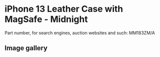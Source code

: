 
# iPhone 13 Leather Case with MagSafe - Midnight

Part number, for search engines, auction websites and such: MM183ZM/A

## Image gallery

<div style={{ width: "768px" }}>
  <GalleryComponent
    images={[
      {
        original: "/everysource/MM183.webp",
        thumbnail: "/everypreview/MM183.webp",
      },
      {
        original: "/everysource/MM183_AV1.webp",
        thumbnail: "/everypreview/MM183_AV1.webp",
      },
      {
        original: "/everysource/MM183_AV2.webp",
        thumbnail: "/everypreview/MM183_AV2.webp",
      },
      {
        original: "/everysource/MM183_AV3.webp",
        thumbnail: "/everypreview/MM183_AV3.webp",
      },
      {
        original: "/everysource/MM183_AV4.webp",
        thumbnail: "/everypreview/MM183_AV4.webp",
      },
      {
        original: "/everysource/MM183_AV5.webp",
        thumbnail: "/everypreview/MM183_AV5.webp",
      },
      {
        original: "/everysource/MM183_AV6.webp",
        thumbnail: "/everypreview/MM183_AV6.webp",
      },
      {
        original: "/everysource/MM183_AV7.webp",
        thumbnail: "/everypreview/MM183_AV7.webp",
      }
    ]}
  />
</div>